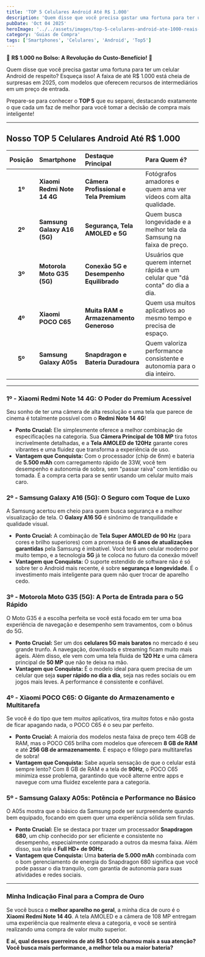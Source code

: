 ```yaml
---
title: 'TOP 5 Celulares Android Até R$ 1.000'
description: 'Quem disse que você precisa gastar uma fortuna para ter um celular Android de respeito? Esqueça isso! A faixa de até R$ 1.000 está cheia de surpresas em 2025, com modelos que oferecem recursos de intermediários em um preço de entrada.'
pubDate: 'Oct 04 2025'
heroImage: '../../assets/images/top-5-celulares-android-ate-1000-reais-1f2987e0-e8f7-4125-bf41-eccacf236c9e.webp'
category: 'Guias de Compra'
tags: ['Smartphones', 'Celulares', 'Android', 'Top5']
---
```


🌟 **R$ 1.000 no Bolso: A Revolução do Custo-Benefício!** 🌟

Quem disse que você precisa gastar uma fortuna para ter um celular Android de respeito? Esqueça isso! A faixa de até R$ 1.000 está cheia de surpresas em 2025, com modelos que oferecem recursos de intermediários em um preço de entrada.

Prepare-se para conhecer o **TOP 5** que eu separei, destacando exatamente o que cada um faz de melhor para você tomar a decisão de compra mais inteligente!

---

## Nosso TOP 5 Celulares Android Até R$ 1.000

| Posição | Smartphone | Destaque Principal | Para Quem é? |
| :---: | :--- | :--- | :--- |
| **1º** | **Xiaomi Redmi Note 14 4G** | **Câmera Profissional e Tela Premium** | Fotógrafos amadores e quem ama ver vídeos com alta qualidade. |
| **2º** | **Samsung Galaxy A16 (5G)** | **Segurança, Tela AMOLED e 5G** | Quem busca longevidade e a melhor tela da Samsung na faixa de preço. |
| **3º** | **Motorola Moto G35 (5G)** | **Conexão 5G e Desempenho Equilibrado** | Usuários que querem internet rápida e um celular que "dá conta" do dia a dia. |
| **4º** | **Xiaomi POCO C65** | **Muita RAM e Armazenamento Generoso** | Quem usa muitos aplicativos ao mesmo tempo e precisa de espaço. |
| **5º** | **Samsung Galaxy A05s** | **Snapdragon e Bateria Duradoura** | Quem valoriza performance consistente e autonomia para o dia inteiro. |

---

<ProductCard sku="MLB45818940" badge="destaque" />

### 1º - Xiaomi Redmi Note 14 4G: O Poder do Premium Acessível

Seu sonho de ter uma câmera de alta resolução e uma tela que parece de cinema é totalmente possível com o **Redmi Note 14 4G**!

* **Ponto Crucial:** Ele simplesmente oferece a melhor combinação de especificações na categoria. Sua **Câmera Principal de 108 MP** tira fotos incrivelmente detalhadas, e a **Tela AMOLED de 120Hz** garante cores vibrantes e uma fluidez que transforma a experiência de uso.
* **Vantagem que Conquista:** Com o processador (chip de 6nm) e bateria de **5.500 mAh** com carregamento rápido de 33W, você tem desempenho e autonomia de sobra, sem "passar raiva" com lentidão ou tomada. É a compra certa para se sentir usando um celular muito mais caro.

<ProductCard sku="MLB44119805" />

### 2º - Samsung Galaxy A16 (5G): O Seguro com Toque de Luxo

A Samsung acertou em cheio para quem busca segurança e a melhor visualização de tela. O **Galaxy A16 5G** é sinônimo de tranquilidade e qualidade visual.

* **Ponto Crucial:** A combinação de **Tela Super AMOLED de 90 Hz** (para cores e brilho superiores) com a promessa de **6 anos de atualizações garantidas** pela Samsung é imbatível. Você terá um celular moderno por muito tempo, e a tecnologia **5G** já te coloca no futuro da conexão móvel!
* **Vantagem que Conquista:** O suporte estendido de software não é só sobre ter o Android mais recente, é sobre **segurança e longevidade**. É o investimento mais inteligente para quem não quer trocar de aparelho cedo.

<ProductCard sku="MLB41540844" />

### 3º - Motorola Moto G35 (5G): A Porta de Entrada para o 5G Rápido

O Moto G35 é a escolha perfeita se você está focado em ter uma boa experiência de navegação e desempenho sem travamentos, com o bônus do 5G.

* **Ponto Crucial:** Ser um dos **celulares 5G mais baratos** no mercado é seu grande trunfo. A navegação, downloads e streaming ficam muito mais ágeis. Além disso, ele vem com uma tela fluida de **120 Hz** e uma câmera principal de **50 MP** que não te deixa na mão.
* **Vantagem que Conquista:** É o modelo ideal para quem precisa de um celular que seja **super rápido no dia a dia**, seja nas redes sociais ou em jogos mais leves. A performance é consistente e confiável.

<ProductCard sku="MLB29761240" />

### 4º - Xiaomi POCO C65: O Gigante do Armazenamento e Multitarefa

Se você é do tipo que tem *muitos* aplicativos, tira *muitas* fotos e não gosta de ficar apagando nada, o POCO C65 é o seu par perfeito.

* **Ponto Crucial:** A maioria dos modelos nesta faixa de preço tem 4GB de RAM, mas o POCO C65 brilha com modelos que oferecem **8 GB de RAM** e até **256 GB de armazenamento**. É espaço e fôlego para multitarefas de sobra!
* **Vantagem que Conquista:** Sabe aquela sensação de que o celular está sempre lento? Com 8 GB de RAM e a tela de **90Hz**, o POCO C65 minimiza esse problema, garantindo que você alterne entre apps e navegue com uma fluidez excelente para a categoria.

<ProductCard sku="MLB37699141" badge="melhor-custo" />

### 5º - Samsung Galaxy A05s: Potência e Performance no Básico

O A05s mostra que o básico da Samsung pode ser surpreendente quando bem equipado, focando em quem quer uma experiência sólida sem firulas.

* **Ponto Crucial:** Ele se destaca por trazer um processador **Snapdragon 680**, um chip conhecido por ser eficiente e consistente no desempenho, especialmente comparado a outros da mesma faixa. Além disso, sua tela é **Full HD+ de 90Hz**.
* **Vantagem que Conquista:** Uma **bateria de 5.000 mAh** combinada com o bom gerenciamento de energia do Snapdragon 680 significa que você pode passar o dia tranquilo, com garantia de autonomia para suas atividades e redes sociais.

---

### **Minha Indicação Final para a Compra de Ouro**

Se você busca o **melhor aparelho no geral**, a minha dica de ouro é o **Xiaomi Redmi Note 14 4G**. A tela AMOLED e a câmera de 108 MP entregam uma experiência que realmente eleva a categoria, e você se sentirá realizando uma compra de valor muito superior.

**E aí, qual desses guerreiros de até R$ 1.000 chamou mais a sua atenção? Você busca mais performance, a melhor tela ou a maior bateria?**